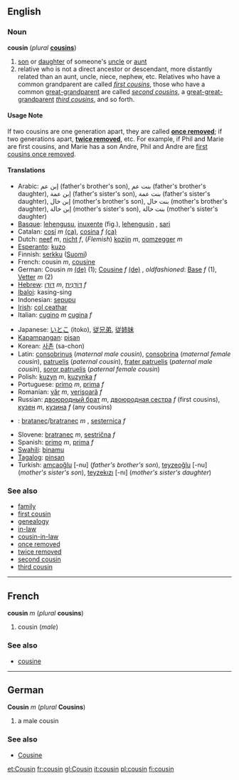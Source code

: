==English==
===Noun===
'''cousin''' (''plural'' '''[[cousins]]''')

# [[son]] or [[daughter]] of someone's [[uncle]] or [[aunt]]
# relative who is not a direct ancestor or descendant, more distantly related than an aunt, uncle, niece, nephew, etc.  Relatives who have a common grandparent are called ''[[first cousin]]s'', those who have a common [[great-grandparent]] are called ''[[second cousin]]s'', a [[great-great-grandparent]] ''[[third cousin]]s'', and so forth.

====Usage Note====
If two cousins are one generation apart, they are called '''[[once removed]]'''; if two generations apart, '''[[twice removed]]''', etc.  For example, if Phil and Marie are first cousins, and Marie has a son Andre, Phil and Andre are [[first cousins once removed]].

====Translations====
{{top}}
*Arabic: إبن عم (father's brother's son), بنت عم (father's brother's daughter), إبن عمة (father's sister's son), بنت عمة (father's sister's daughter), إبن خال (mother's brother's son), بنت خال (mother's brother's daughter), إبن خالة (mother's sister's son), بنت خالة (mother's sister's daughter)
*[[Basque]]: [[lehengusu]], [[inuxente]] (fig.), [[lehengusin]] , [[sari]]
*Catalan: [[cosí]] ''m'' [[:ca:cosí|(ca)]], [[cosina]] ''f'' [[:ca:cosina|(ca)]]
*Dutch: [[neef]] ''m'', [[nicht]] ''f'', (''Flemish'') [[kozijn]] ''m'', [[oomzegger]] ''m''
*[[Esperanto]]: [[kuzo]]
*Finnish: [[serkku]] ([[:fi:serkku|Suomi]])
*French: cousin ''m'', [[cousine]]
*German: Cousin ''m'' [[:de:Cousin|(de)]] (1); [[Cousine]] ''f'' [[:de:Cousine|(de)]] , ''oldfashioned'': [[:de:Base|Base]] ''f'' (1), [[Vetter]] ''m'' (2)
*[[Hebrew]]: [[דּוֹדָן]] ''m'', [[דּוֹדָנִית]] ''f''
*[[Ibaloi]]: kasing-sing
*Indonesian: [[sepupu]] 
*[[Irish]]: [[col ceathar]]
*Italian: [[cugino]] ''m'' [[cugina]] ''f''
{{mid}}
*Japanese: [[いとこ]] (itoko), [[従兄弟]], [[従姉妹]]
*[[Kapampangan]]: [[pisan]]
*Korean: [[사촌]] (sa-chon)
*Latin: [[consobrinus]] (''maternal male cousin''), [[consobrina]] (''maternal female cousin''), [[patruelis]] (''paternal cousin''), [[frater patruelis]] (''paternal male cousin''), [[soror patruelis]] (''paternal female cousin'')
*Polish: [[kuzyn]] ''m'', [[kuzynka]] ''f''
*Portuguese: [[primo]] ''m'', [[prima]] ''f'' 
*Romanian: [[văr]] ''m'', [[verişoară]] ''f''
*Russian:  [[двоюродный брат]] ''m'', [[двоюродная сестра]] ''f'' (first cousins), [[кузен]] ''m'', [[кузина]] ''f'' (any cousins)
*{{sk}}: [[bratanec#Slovak|bratanec]]/[[bratranec#Slovak|bratranec]] ''m'' , [[sesternica#Slovak|sesternica]] ''f''
*Slovene: [[bratranec]] ''m'', [[sestrična]] ''f''
*Spanish: [[primo]] ''m'', [[prima]] ''f'' 
*[[Swahili]]: [[binamu]]
*[[Tagalog]]: [[pinsan]]
*Turkish: [[amcaoğlu]] [-nu] (''father's brother's son''), [[teyzeoğlu]] [-nu] (''mother's sister's son''), [[teyzekızı]] [-nı] (''mother's sister's daughter'')
{{bottom}}

===See also===
*[[family]]
*[[first cousin]]
*[[genealogy]]
*[[in-law]]
*[[cousin-in-law]]
*[[once removed]]
*[[twice removed]]
*[[second cousin]]
*[[third cousin]]

----
==French==
'''cousin''' ''m'' (''plural'' '''cousins''')

#cousin (''male'')

===See also===
*[[cousine#French|cousine]]

----
==German==
'''Cousin''' ''m'' (''plural'' '''Cousins''')

# a male cousin

===See also===
*[[Cousine#German|Cousine]]

[[et:Cousin]]
[[fr:cousin]]
[[gl:Cousin]]
[[it:cousin]]
[[pl:cousin]]
[[fi:cousin]]